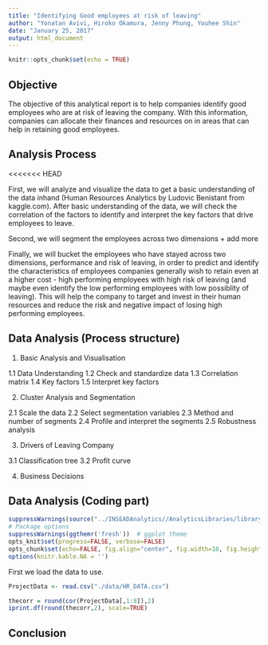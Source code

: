 ```yaml
---
title: "Identifying Good employees at risk of leaving"
author: "Yonatan Avivi, Hiroko Okamura, Jenny Phung, Youhee Shin"
date: "January 25, 2017"
output: html_document
---
```


```r
knitr::opts_chunk$set(echo = TRUE)
```

## Objective

The objective of this analytical report is to help companies identify good employees who are at risk of leaving the company. With this information, companies can allocate their finances and resources on in areas that can help in retaining good employees.  


## Analysis Process 
<<<<<<< HEAD

First, we will analyze and visualize the data to get a basic understanding of the data inhand (Human Resources Analytics by Ludovic Benistant from kaggle.com). After basic understanding of the data, we will check the correlation of the factors to identify and interpret the key factors that drive employees to leave. 

Second, we will segment the employees across two dimensions + add more

Finally, we will bucket the employees who have stayed across two dimensions, performance and risk of leaving, in order to predict and identify the characteristics of employees companies generally wish to retain even at a higher cost - high performing employees with high risk of leaving (and maybe even identify the low performing employees with low possiblity of leaving). This will help the company to target and invest in their human resources and reduce the risk and negative impact of losing high performing employees.

## Data Analysis (Process structure)

1. Basic Analysis and Visualisation

1.1 Data Understanding
1.2 Check and standardize data
1.3 Correlation matrix
1.4 Key factors 
1.5 Interpret key factors

2. Cluster Analysis and Segmentation

2.1 Scale the data
2.2 Select segmentation variables
2.3 Method and number of segments
2.4 Profile and interpret the segments
2.5 Robustness analysis

3. Drivers of Leaving Company

3.1 Classification tree
3.2 Profit curve

4. Business Decisions

## Data Analysis (Coding part)


```r
suppressWarnings(source("../INSEADAnalytics//AnalyticsLibraries/library.R"))
# Package options
suppressWarnings(ggthemr('fresh'))  # ggplot theme
opts_knit$set(progress=FALSE, verbose=FALSE)
opts_chunk$set(echo=FALSE, fig.align="center", fig.width=10, fig.height=6.35, results="asis")
options(knitr.kable.NA = '')
```

First we load the data to use.

```r
ProjectData <- read.csv("./data/HR_DATA.csv")
```

```r
thecorr = round(cor(ProjectData[,1:8]),2)
iprint.df(round(thecorr,2), scale=TRUE)
```

## Conclusion 
